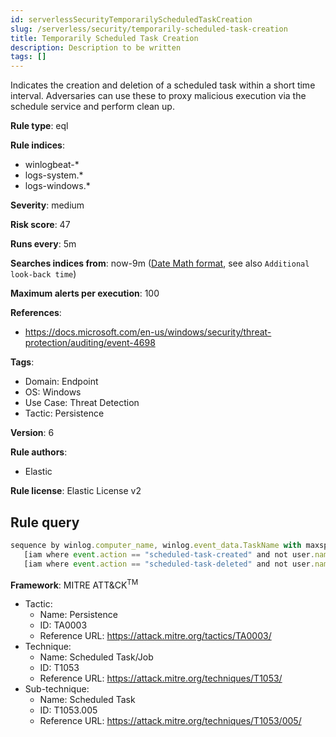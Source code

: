```yaml
---
id: serverlessSecurityTemporarilyScheduledTaskCreation
slug: /serverless/security/temporarily-scheduled-task-creation
title: Temporarily Scheduled Task Creation
description: Description to be written
tags: []
---
```


<div id="temporarily-scheduled-task-creation"></div>

Indicates the creation and deletion of a scheduled task within a short time interval. Adversaries can use these to proxy malicious execution via the schedule service and perform clean up.

**Rule type**: eql

**Rule indices**: 

* winlogbeat-*
* logs-system.*
* logs-windows.*

**Severity**: medium

**Risk score**: 47

**Runs every**: 5m

**Searches indices from**: now-9m ([Date Math format](((ref))/common-options.html#date-math), see also <DocLink id="serverlessSecurityRulesUiCreate" section="set-the-rules-schedule">`Additional look-back time`</DocLink>)

**Maximum alerts per execution**: 100

**References**: 

* https://docs.microsoft.com/en-us/windows/security/threat-protection/auditing/event-4698

**Tags**: 

* Domain: Endpoint
* OS: Windows
* Use Case: Threat Detection
* Tactic: Persistence

**Version**: 6

**Rule authors**: 

* Elastic

**Rule license**: Elastic License v2

## Rule query

```js
sequence by winlog.computer_name, winlog.event_data.TaskName with maxspan=5m
   [iam where event.action == "scheduled-task-created" and not user.name : "*$"]
   [iam where event.action == "scheduled-task-deleted" and not user.name : "*$"]

```

**Framework**: MITRE ATT&CK<sup>TM</sup>

* Tactic:
    * Name: Persistence
    * ID: TA0003
    * Reference URL: https://attack.mitre.org/tactics/TA0003/
* Technique:
    * Name: Scheduled Task/Job
    * ID: T1053
    * Reference URL: https://attack.mitre.org/techniques/T1053/
* Sub-technique:
    * Name: Scheduled Task
    * ID: T1053.005
    * Reference URL: https://attack.mitre.org/techniques/T1053/005/


